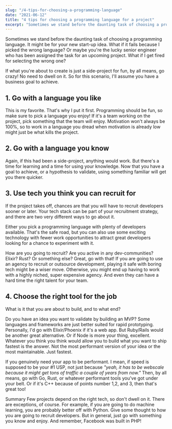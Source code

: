 ```yaml
---
slug: "/4-tips-for-choosing-a-programming-language"
date: "2021-06-12"
title: "4 tips for choosing a programming language for a project"
excerpt: "Sometimes we stand before the daunting task of choosing a programming language. It might be for your new start-up idea. What if it fails because I picked the wrong language? Or maybe you're the lucky senior engineer who has been assigned the task for an upcoming project. What if I get fired for selecting the wrong one?"
---
```


Sometimes we stand before the daunting task of choosing a programming language. It might be for your new start-up idea. What if it fails because I picked the wrong language? Or maybe you're the lucky senior engineer who has been assigned the task for an upcoming project. What if I get fired for selecting the wrong one?

If what you're about to create is just a side-project for fun, by all means, go crazy! No need to dwell on it. So for this scenario, I'll assume you have a business goal to achieve. 

## 1. Go with a language you like
This is my favorite. That's why I put it first. Programming should be fun, so make sure to pick a language you enjoy! If it's a team working on the project, pick something that the team will enjoy. Motivation won't always be 100%, so to work in a language you dread when motivation is already low might just be what kills the project.

## 2. Go with a language you know
Again, if this had been a side-project, anything would work. But there's a time for learning and a time for using your knowledge. Now that you have a goal to achieve, or a hypothesis to validate, using something familiar will get you there quicker.

## 3. Use tech you think you can recruit for
If the project takes off, chances are that you will have to recruit developers sooner or later. Your tech stack can be part of your recruitment strategy, and there are two very different ways to go about it. 

Either you pick a programming language with plenty of developers available. That's the safe road, but you can also use some exciting technology with fewer work opportunities to attract great developers looking for a chance to experiment with it.

How are you going to recruit? Are you active in any dev-communities? Elixir? Rust? Or something else? Great, go with that! If you are going to use an agency to recruit or outsource development, playing it safe with boring tech might be a wiser move. Otherwise, you might end up having to work with a highly niched, super expensive agency. And even they can have a hard time the right talent for your team.

## 4. Choose the right tool for the job
What is it that you are about to build, and to what end?

Do you have an idea you want to validate by building an MVP? Some languages and frameworks are just better suited for rapid prototyping. Personally, I'd go with Elixir/Phoenix if it's a web app. But Ruby/Rails would be another great alternative. Or if Node is more your thing, excellent. Whatever you think you think would allow you to build what you want to ship fastest is the answer. Not the most performant version of your idea or the most maintainable. Just fastest.

If you genuinely need your app to be performant. I mean, if speed is supposed to be your #1 USP, not just because _"yeah, it has to be webscale because it might get tons of traffic a couple of years from now."_ Then, by all means, go with Go, Rust, or whatever performant tools you've got under your belt. Or if it's C++ because of points number 1,2, and 3, then that's great too!

Summary
Few projects depend on the right tech, so don't dwell on it. There are exceptions, of course. For example, if you are going to do machine learning, you are probably better off with Python. Give some thought to how you are going to recruit developers. But in general, just go with something you know and enjoy. And remember, Facebook was built in PHP!
